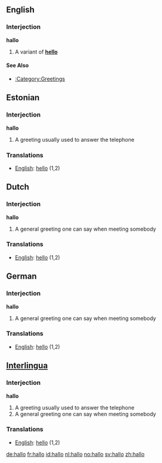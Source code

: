 ==English==

===Interjection===
'''hallo'''

# A variant of '''[[hello]]'''

====See Also====
*[[:Category:Greetings]]

==Estonian==
===Interjection===
'''hallo'''

# A greeting usually used to answer the telephone

===Translations===
*[[English]]: [[hello]] (1,2)

==Dutch==

===Interjection===
'''hallo'''

# A general greeting one can say when meeting somebody

===Translations===
*[[English]]: [[hello]] (1,2)

==German==

===Interjection===
'''hallo'''

# A general greeting one can say when meeting somebody

===Translations===
*[[English]]: [[hello]] (1,2)


==[[Interlingua]]==

===Interjection===
'''hallo'''

# A greeting usually used to answer the telephone
# A general greeting one can say when meeting somebody

===Translations===
*[[English]]: [[hello]] (1,2)

[[de:hallo]]
[[fr:hallo]]
[[id:hallo]]
[[nl:hallo]]
[[no:hallo]]
[[sv:hallo]]
[[zh:hallo]]
